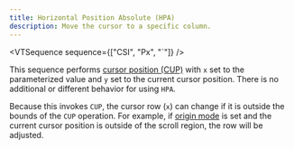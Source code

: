 ```yaml
---
title: Horizontal Position Absolute (HPA)
description: Move the cursor to a specific column.
---
```


<VTSequence sequence={["CSI", "Px", "`"]} />

This sequence performs [cursor position (CUP)](/docs/vt/csi/cup) with `x` set
to the parameterized value and `y` set to the current cursor position.
There is no additional or different behavior for using `HPA`.

Because this invokes `CUP`, the cursor row (`x`) can change if it is
outside the bounds of the `CUP` operation. For example, if
[origin mode](#TODO) is set and the current cursor position is outside
of the scroll region, the row will be adjusted.
